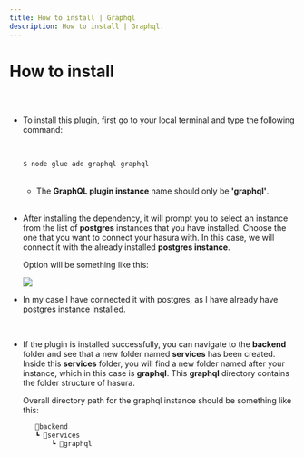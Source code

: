 ```yaml
---
title: How to install | Graphql
description: How to install | Graphql.
---
```




<Meta title="Graphql Plugin Docs/How to install" />

# How to install

##

<br/>

* To install this plugin, first go to your local terminal and type the following command:

  <br/>
  
    ```bash
    $ node glue add graphql graphql
    ```
  
  <br/>

  * The **GraphQL plugin instance** name should only be **'graphql'**.

  <br/>


* After installing the dependency, it will prompt you to select an instance from the list of **postgres** instances that you have installed. Choose the one that you want to connect your hasura with. In this case, we will connect it with the already installed **postgres instance**.

  Option will be something like this:
    
    <img src='/assets/graphqlHowToInstall.png'/>
    

  <br/>


* In my case I have connected it with postgres, as I have already have postgres
  instance installed.


  <br/>

* If the plugin is installed successfully, you can navigate to the **backend** folder and see that a new folder named **services** has been created. Inside this **services** folder, you will find a new folder named after your instance, which in this case is **graphql**. This **graphql** directory contains the folder structure of hasura.
  
  Overall directory path for the graphql instance should be something like this:
  
   ```jsx
      📂backend
      ┗ 📂services
          ┗ 📂graphql
    ```
